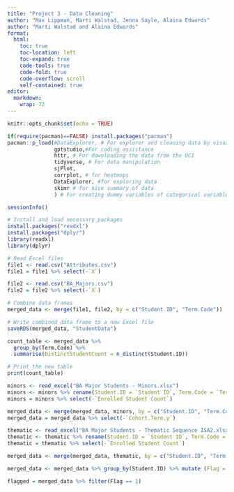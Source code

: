 ```yaml
---
title: "Project 3 - Data Cleaning"
author: "Max Lippman, Marti Walstad, Jenna Sayle, Alaina Edwards"
author: "Marti Walstad and Alaina Edwards"
format: 
  html:
    toc: true
    toc-location: left
    toc-expand: true
    code-tools: true 
    code-fold: true
    code-overflow: scroll
    self-contained: true
editor: 
  markdown: 
    wrap: 72
---
```


```r
knitr::opts_chunk$set(echo = TRUE)

if(require(pacman)==FALSE) install.packages("pacman")
pacman::p_load(#DataExplorer, # For explorer and cleaning data by visualizing missing values.
               gptstudio,#For coding assistance
               httr, # For downloading the data from the UCI
               tidyverse, # For data manipulation
               sjPlot, 
               corrplot, # for heatmaps
               DataExplorer, #for exploring data
               skimr # for nice summary of data
               ) # For creating dummy variables of categorical variables automatically.)
```

```r
sessionInfo()
```
```r
# Install and load necessary packages
install.packages("readxl")
install.packages("dplyr")
library(readxl)
library(dplyr)
```


```r
# Read Excel files
file1 <- read.csv("Attributes.csv")
file1 = file1 %>% select(-`X`)

file2 <- read.csv("BA_Majors.csv")
file2 = file2 %>% select(-`X`)

# Combine data frames
merged_data <- merge(file1, file2, by = c("Student.ID", "Term.Code"))

# Write combined data frame to a new Excel file
saveRDS(merged_data, "StudentData")
```

```r
count_table <- merged_data %>%
  group_by(Term.Code) %>%
  summarise(DistinctStudentCount = n_distinct(Student.ID))

# Print the new table
print(count_table)
```

```r
minors <- read_excel("BA Major Students - Minors.xlsx")
minors <- minors %>% rename(Student.ID = `Student ID`, Term.Code = `Term Code`, Cohort.Term = `Cohort Term`)
minors = minors %>% select(-`Enrolled Student Count`)

merged_data <- merge(merged_data, minors, by = c("Student.ID", "Term.Code"), all.x = TRUE, all.y = TRUE)
merged_data = merged_data %>% select(-`Cohort.Term.y`)

```

```r
thematic <- read_excel("BA Major Students - Thematic Sequence ISA2.xlsx")
thematic <- thematic %>% rename(Student.ID = `Student ID`, Term.Code = `Term Code`, Thematic.Sequence.Title = `Thematic Sequence Title`)
thematic = thematic %>% select(-`Enrolled Student Count`)

merged_data <- merge(merged_data, thematic, by = c("Student.ID", "Term.Code"), all.x = TRUE, all.y = TRUE)
```

```r
merged_data <- merged_data %>% group_by(Student.ID) %>% mutate (Flag = ifelse(n() < 8 & tail(Term.Code, 1) != '202410', 1,0)) %>% ungroup()
```

```r
flagged = merged_data %>% filter(Flag == 1)
```
